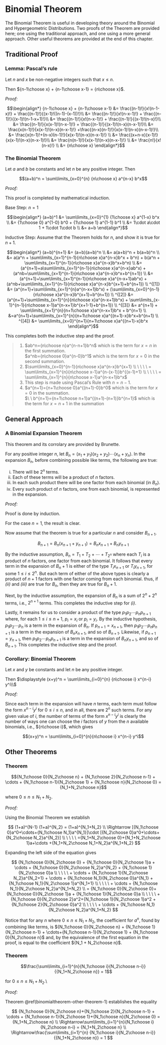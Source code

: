 # Binomial Theorem

The Binomial Theorem is useful in developing theory around the Binomial and Hypergeometric Distributions.  Two proofs of the Theorem are provided here; one using the traditional approach, and one using a more general approach.  Other useful theorems are provided at the end of this chapter.

## Traditional Proof

### Lemma: Pascal's rule

Let $n$ and $x$ be non-negative integers such that $x\leq n$.

Then ${n-1\choose x} + {n-1\choose x-1} = {n\choose x}$.

_Proof:_

$$\begin{align*}
{n-1\choose x} + {n-1\choose x-1}
	&= \frac{(n-1)!}{x!(n-1-x)!} + \frac{(n-1)!}{(x-1)!((n-1)-(x-1))!}\\
  &= \frac{(n-1)!}{x!(n-x-1)!} + \frac{(n-1)!}{(x-1)!(n-1-x+1)!}\\
  &= \frac{(n-1)!}{x!(n-x-1)!} + \frac{(n-1)!}{(x-1)!(n-x)!}\\
  &= \frac{(n-1)!}{x(x-1)!(n-x-1)!} + \frac{(n-1)!}{(x-1)!(n-x)(n-x-1)!}\\
  &= \frac{x(n-1)!}{x(x-1)!(n-x)(n-x-1)!}
	  	+\frac{(n-x)(n-1)!}{x(x-1)!(n-x)(n-x-1)!}\\
  &= \frac{x(n-1)!+(n-x)(n-1)!}{x(x-1)!(n-x)(n-x-1)!} \\
	&= \frac{(x+n-x)(x-1)!}{x(x-1)!(n-x)(n-x-1)!}\\
  &= \frac{n(n-1)!}{x(x-1)!(n-x)(n-x-1)!} \\
	&= \frac{n!}{x!(n-x)!} \\
	&= {n\choose x}
\end{align*}$$


### The Binomial Theorem {#binomial-theorem-traditional}

Let $a$ and $b$ be constants and let $n$ be any positive integer.  Then

$$(a+b)^n = \sum\limits_{x=0}^{n} {n\choose x} a^{n-x} b^x$$

_Proof:_

This proof is completed by mathematical induction.

Base Step: $n=1$

$$\begin{align*}
(a+b)^1
	&= \sum\limits_{x=0}^{1} {1\choose x} a^{1-x} b^x \\
	&= {1\choose 0} a^{1-0} b^0 + {1\choose 1} a^{1-1} b^1 \\
	&= 1\cdot a\cdot 1 + 1\cdot 1\cdot b \\
	&= a+b
\end{align*}$$

Inductive Step: Assume that the Theorem holds for $n$, and show it is true for $n+1$.

$$\begin{align*}
(a+b)^{n+1}
      	&= (a+b)(a+b)^n \\
      	&= a(a+b)^n + b(a+b)^n \\
        &= a(a^n + \sum\limits_{x=1}^{n-1}{n\choose x}a^{n-x}b^x + b^n)
      		+ b(a^n + \sum\limits_{x=1}^{n-1}{n\choose x}a^{n-x}b^x+b^n) \\
        &= (a^{n+1}+a\sum\limits_{x=1}^{n-1}{n\choose x}a^{n-x}ab^x)
      		+ (a^nb+\sum\limits_{x=1}^{n-1}{n\choose x}a^{n-x}b^x+b^{n+1}) \\
        &= (a^{n+1}+\sum\limits_{x=1}^{n-1}{n\choose x}a^{n-x+1}ab^x)
      		+ (a^nb+\sum\limits_{x=1}^{n-1}{n\choose x}a^{n-x}b^{x+1}+b^{n+1}) \\
^{[1]}  &= (a^{n+1}+\sum\limits_{x=1}^{n}a^{n-x+1}b^x)
	      	+ (\sum\limits_{x=0}^{n-1}{n\choose x}a^{n-x}b^{x+1}+b^{n+1}) \\
^{[2]}  &= (a^{n+1}+\sum\limits_{x=1}^{n}{n\choose x}a^{n-x+1}b^x)
	      	+ \sum\limits_{x-1}^{n-1}{n\choose x-1}a^{n-x+1}b^{x+1-1}+b^{n+1}) \\
^{[3]}  &= a^{n+1} + \sum\limits_{x+1}^{n}{n+1\choose x}a^{n-x+1}b^x + b^{n+1} \\
        &=a^{n+1}+\sum\limits_{x=1}^{n}{n+1\choose x}a^{(n+1)-x}b^x+b^{n+1} \\
^{[4]}	&= \sum\limits_{x=0}^{n+1}{n+1\choose x}a^{(n+1)-x}b^x
\end{align*}$$

This completes both the inductive step and the proof.

> 1. $ab^n={n\choose n}a^{n-n+1}b^n$ which is the term for $x=n$ in the first summation.  
>    $a^nb={n\choose 0}a^{n-0}b^1$ which is the term for $x=0$ in the second summation.
> 2. $\sum\limits_{x=0}^{n-1}{n\choose x}a^{n-x}b^{x+1} \\
      \ \ \ \ = \sum\limits_{x=1}^{n}{n\choose x-1}a^{n-(x-1)}b^{(x-1)+1} \\
      \ \ \ \ = \sum\limits_{x=1}^{n}{n\choose x-1}a^{n-x+1}b^x$
> 3. This step is made using Pascal's Rule with $n=n-1$.
> 4. $a^{n+1}={n+1\choose 0}a^{(n+1)-0}b^0$ which is the term for $x=0$ in the summation.  
>		 $\ \ b^{n+1}={n+1\choose n+1}a^{(n+1)-(n+1)}b^{n+1}$ which is the term for $x=n+1$ in the summation
      

## General Approach

### A Binomial Expansion Theorem

This theorem and its corrolary are provided by Brunette\cite{Bruneta}.

For any positive integer $n$, let $B_n = (x_1+y_1) (x_2+y_2) \cdots (x_n+y_n)$.  In the expansion $B_n$, before combining possible like terms, the following are true:

i. There will be $2^n$ terms.
ii. Each of these terms will be a product of $n$ factors.
iii.  In each such product there will be one factor from each binomial (in $B_n$).
iv. Every such product of $n$ factors, one from each binomial, is represented in the expansion.

_Proof:_

Proof is done by induction.

For the case $n=1$, the result is clear.

Now assume that the theorem is true for a particular $n$ and consider $B_{n+1}$.

$$ B_{n+1} = B_n(x_{n+1} + y_{n+1}) = B_nx_{n+1} + B_ny_{n+1} $$

By the inductive assumption, $B_n = T_1 + T_2 + \cdots + T_{2^n}$ where each $T_i$ is a product of $n$ factors, one factor from each binomial.  It follows that every term in the expansion of $B_n+1$ is either of the type $T_ix_{n+1}$ or $T_iy_{n+1}$, for some $1\leq i \leq 2^n$.  But each term of either of the above types is clearly a product of $n+1$ factors with one factor coming from each binomial.  thus, if _(ii)_ and _(iii)_ are true for $B_n$, then they are true for $B_n+1$.

Next, by the inductive assumption, the expansion of $B_n$ is a sum of $2^n+2^n$ terms, i.e., $2^{n+1}$ terms.  This completes the inductive step for _(i)_.

Lastly, it remains for us to consider a product of the type $p_1 p_2 \cdots p_n p_{n+1}$ where, for each $1\leq i\leq n+1$, $p_i = x_i$ or $p_i = y_i$.  By the inductive hypothesis, $p_1 p_2 \cdots p_n$ is a term in the expansion of $B_n$.  If $p_{n+1} = x_{n+1}$, then $p_1 p_2 \cdots p_n p_{n+1}$ is a term in the expansion of $B_nx_{n+1}$, and so of $B_{n+1}$.  Likewise, if $p_{n+1}=y_{n+1}$, then $p_1 p_2 \cdots p_n p_{n+1}$ is a term in the expansion of $B_n y_{n+1}$, and so of $B_{n+1}$.  This completes the inductive step and the proof.


### Corollary: Binomial Theorem

Let $x$ and $y$ be constants and let $n$ be any positive integer.

Then $\displaystyle (x+y)^n = \sum\limits_{i=0}^{n} {n\choose i} x^{n-i} y^i\\$

_Proof:_

Since each term in the expansion will have $n$ terms, each term must follow the form $x^{n-i} y^i$ for $0 \leq i \leq n$, and in all, there are $2^n$ such terms.  For any given value of $i$, the number of terms of the form $x^{n-i}y^i$ is clearly the number of ways one can choose the $i$ factors of $y$ from the $n$ available binomials, i.e., ${n\choose i}$, which gives

$$(x+y)^n = \sum\limits_{i=0}^{n}{n\choose i} x^{n-i} y^i$$


## Other Theorems

### Theorem {#binomialtheorem-other-theorem-1}

$${N_1\choose 0}{N_2\choose n} + {N_1\choose 2}{N_2\choose n-1} + \cdots
		+ {N_1\choose n-1}{N_2\choose 1} + {N_1\choose n}{N_2\choose 0}
	= {N_1+N_2\choose n}$$

where $0 \leq n \leq N_1 + N_2$.

_Proof:_

Using the Binomial Theorem we establish

$$
(1+a)^{N-1} (1+a)^{N_2} = (1+a)^{N_1+N_2} \\
\Rightarrow [{N_1\choose 0}a^0+\cdots+{N_1\choose N_1}a^{N_1}]\cdot
		[{N_2\choose 0}a^0+\cdots+{N_2\choose N_2}a^{N_2}] \\
  \ \ \ \ ={N_1+N_2\choose 0}+{N_1+N_2\choose 1}a+\cdots
		+{N_1+N_2\choose N_1+N_2}a^{N_1+N_2}  
$$

Expanding the left side of the equation gives

$$
{N_1\choose 0}{N_2\choose 0} + {N_1\choose 0}{N_2\choose 1}a + \cdots
		+ {N_1\choose 0}{N_2\choose N_2}a^{N_2} + {N_1\choose 1}{N_2\choose 0}a \\
\ \ \ \ + \cdots + {N_1\choose 1}{N_2\choose N_2}a^{N_2+1}
		+ \cdots + {N_1\choose N_1}{N_2\choose 0}a^{N_1}
		+ {N_1\choose N_1}{N_2\choose 1}a^{N_1+1}  \\
\ \ \ \ + \cdots + {N_1\choose N_1}{N_2\choose N_2}a^{N_1+N_2} \\
= {N_1\choose 0}{N_2\choose 0}+{N_1\choose 0}{N_2\choose 1}a
		+ {N_1\choose 1}{N_2\choose 0}a \\
\ \ \ \ + {N_1\choose 0}{N_2\choose 2}a^2+{N_1\choose 1}{N_2\choose 1}a^2
		+ {N_1\choose 2}{N_2\choose 0}a^2 \\
\ \ \ \ + \cdots + {N_1\choose N_1}{N_2\choose N_2}a^{N_1+N_2}
$$

Notice that for any $n$ where $0 \leq n \leq N_1 + N_2$, the coefficient for $a^n$, found by combining like terms, is ${N_1\choose 0}{N_2\choose n} + {N_1\choose 1}{N_2\choose n-1} + \cdots+{N_1\choose n-1}{N_2\choose 1} + {N_1\choose 0}{N_2\choose n}$ and, by the equivalence of the first equation in the proof, is equal to the coefficient ${N_1 + N_2\choose n}$.


### Theorem
$$\frac{\sum\limits_{i=1}^{n}{N_1\choose i}{N_2\choose n-i}}{{N_1+N_2\choose n}} = 1$$ 

for $0 \leq n \leq N_1 + N_2$.\\

_Proof:_

Theorem \@ref(binomialtheorem-other-theorem-1) establishes the equality 

$$
{N_1\choose 0}{N_2\choose n}+{N_1\choose 2}{N_2\choose n-1} + \cdots
		+ {N_1\choose n-1}{N_2\choose 1}+{N_1\choose n}{N_2\choose 0}
	= {N_1+N_2\choose n} \\
\Rightarrow\sum\limits_{i=1}^{n}{N_1\choose i}{N_2\choose n-i}
	= {N_1+N_2\choose n} \\
\Rightarrow\frac{\sum\limits_{i=1}^{n} {N_1\choose i}{N_2\choose n-i}} {{N_1+N_2\choose n}}
	= 1
$$
